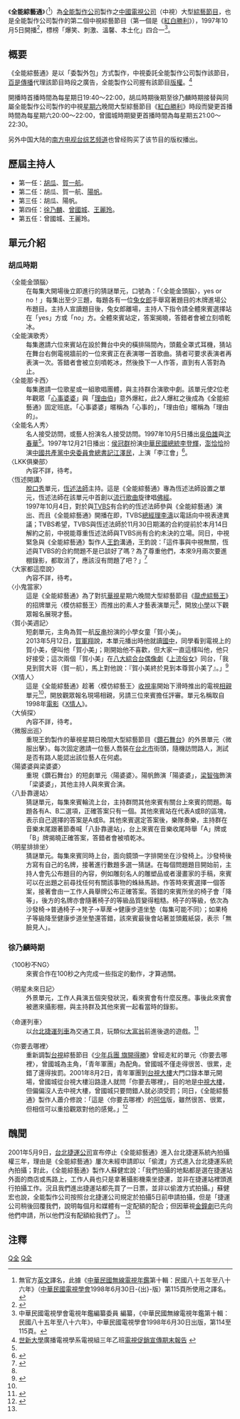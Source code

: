 {{Infobox television
| 名稱 = 全能綜藝通
| 英文名稱 = Show Biz Whiz
| 圖片 = 
| 圖說 = 
| 分類 = 大型[[綜藝節目|綜藝節目]]
| 主持 = 詳見「歷屆主持人」
| 旁白 = [[郭如舜|郭如舜]]
| 國家 = {{ROC-TWN}}
| 語言 = [[現代標準漢語|中文]]
| 標語 = 《全能綜藝通》，power！
| 製作人 = [[王鈞|王鈞]]、[[焦志方|焦-{志}-方]]
| 製作公司 = 全能製作股份有限公司
| 每集長 = 約二[[小時|小時]]至二小時五十分鐘（含[[廣告|廣告]]）
| 頻道 = [[中視頻道|中視頻道]]
| 播出國家 = {{TWN}} 
| 開始 = 1997年10月5日
| 結束 = 2002年11月30日
| 晚於 = [[紅白勝利|紅白勝利]]（星期六19:30或20:00）
| 早於 = [[歡喜玉玲龍|歡喜玉玲龍]]（星期六19:30或20:00）<br>[[周日八點黨|周日八點黨]]（星期日20:00或22:00）
| 官方網站 = 
}}

{{Note24hUTC+8}}
《'''全能綜藝通'''》（{{lang-en|'''Show Biz Whiz'''}}<ref>無官方[[英文|英文]]譯名，此據《[[中華民國無線電視年鑑|中華民國無線電視年鑑]]第十輯：民國八十五年至八十六年》（[[中華民國電視學會|中華民國電視學會]]1998年6月30日-{出}-版）第115頁所使用之譯名。</ref>）為[[全能製作公司|全能製作公司]]製作之[[中國電視公司|中國電視公司]]（中視）大型[[綜藝節目|綜藝節目]]，也是全能製作公司製作的第二個中視綜藝節目（第一個是《[[紅白勝利|紅白勝利]]》），1997年10月5日開播<ref name="全能綜藝通新出擊">{{cite news|author=王祖壽|url=|title=全能綜藝通新出擊 V.S超級星期天|publisher=[[民生報|民生報]]|date=1997-10-05|accessdate=2017-06-19|quote=中視「全能綜藝通」向華視「超級星期天」挑戰，今晚七點四十分同時對壘，昨天雙方陣容排定，都分為四段，如無意外，今晚內容如下。「全能綜藝通」由胡瓜、賀一航掛帥主持，風格偏向秀場娛樂型態。第一段是「全能演歌秀」，趙自強、蕭艾、陳曉東、黃安、羅璧玲、李碧華、陳譯賢、陳為民演出。第二段「新聞奇想恆述開講」，恆述法師顛覆演出，張菲致詞祝賀。第三段「全能那卡西」澎恰恰扮演三太子附身記。第四段「全能名人秀」吳伯雄、沈春華擔綱。}}</ref>，標榜「爆笑、刺激、溫馨、本土化」四合一<ref>中華民國電視學會電視年鑑編纂委員 編纂，《中華民國無線電視年鑑第十輯：民國八十五年至八十六年》，中華民國電視學會1998年6月30日出版，第114至115頁。</ref>。

==概要==
《全能綜藝通》是以「委製外包」方式製作，中視委託全能製作公司製作該節目，[[百是傳播|百是傳播]]代理該節目時段之廣告，全能製作公司握有該節目[[版權|版權]]。<ref name="電視促銷宣傳期末報告－全能綜藝通">[[世新大學|世新大學]]廣播電視學系電視組三年乙班[http://adavid21.myweb.hinet.net/culture%209.htm 電視促銷宣傳期末報告] {{Wayback|url=http://adavid21.myweb.hinet.net/culture%209.htm |date=20081201225655 }}</ref>

開播時首播時間為每星期日19:40～22:00，胡瓜時期後期至徐乃麟時期接替與同屬全能製作公司製作的中視[[星期六|星期六]]晚間大型綜藝節目《[[紅白勝利|紅白勝利]]》時段而變更首播時間為每星期六20:00～22:00，曾國城時期變更首播時間為每星期五21:00～22:30。

另外中国大陆的[[南方电视台综艺频道|南方电视台综艺频道]]也曾经购买了该节目的版权播出。

==歷屆主持人==
*第一任：[[胡瓜|胡瓜]]、[[賀一航|賀一航]]。
*第二任：胡瓜、賀一航、[[陽帆|陽帆]]。
*第三任：胡瓜、陽帆。
*第四任：[[徐乃麟|徐乃麟]]、[[曾國城|曾國城]]、[[王麗玲|王麗玲]]。
*第五任：曾國城、王麗玲。

== 單元介紹 ==
===胡瓜時期===
;〈全能金頭腦〉
:在每集大開場後立即進行的猜謎單元，口號為：「〈全能金頭腦〉，yes or no！」每集出至少三題，每題各有一位[[兔女郎|兔女郎]]手舉寫著題目的木牌進場公布題目。主持人宣讀題目後，兔女郎離場，主持人下指令請全體來賓選擇站在「yes」方或「no」方。全體來賓站定，答案揭曉，答錯者會被立刻噴乾冰。
;〈全能演歌秀〉
:每集邀請六位來賓站在設於舞台中央的橫排隔間內，頭戴全罩式耳機，猜站在舞台右側電視牆前的一位來賓正在表演哪一首歌曲。猜者可要求表演者再表演一次。答錯者會被立刻噴乾冰，然後換下一人作答，直到有人答對為止。
;〈全能那卡西〉
:每集邀請一位歌星或一組歌唱團體，與主持群合演歌中劇。該單元使2位老年觀眾「[[心事婆婆|心事婆婆]]」與「[[理由伯|理由伯]]」意外爆紅，此2人爆紅之後成為《全能綜藝通》固定班底。「心事婆婆」暱稱為「心事的」，「理由伯」暱稱為「理由的」。
;〈全能名人秀〉
:名人接受訪問，或藝人扮演名人接受訪問。1997年10月5日播出[[吳伯雄|吳伯雄]]與[[沈春華|沈春華]]<ref name="全能綜藝通新出擊" />。1997年12月21日播出：[[侯冠群|侯冠群]]扮演[[中華民國總統|中華民國總統]][[李登輝|李登輝]]，[[澎恰恰|澎恰恰]]扮演[[中國共產黨中央委員會總書記|中國共產黨中央委員會總書記]][[江澤民|江澤民]]，上演「李江會」<ref>{{cite news|author=王祖壽|url=|title=三台綜藝 今晚起硝煙|publisher=民生報|date=1997-12-21|accessdate=2017-06-19|quote=周日黃金檔綜藝主流戰場今晚全面開火：台視新推出「最佳拍檔」，向中視「全能綜藝通」、華視「超級星期天」挑戰。……中視「全能綜藝通」今晚內容有：「全能演歌秀」鄭中基、羅時豐歌曲比一比；「全能那卡西」胡瓜、黃安、賀一航模仿秀；「恆述開講」尼姑也瘋狂；「全能名人秀」澎恰恰、侯冠群「李江會」。}}</ref>。
;〈LKK俱樂部〉
:內容不詳，待考。
;〈恆述開講〉
:[[脫口秀|脫口秀]]單元，[[恆述法師|恆述法師]]主持。這是《全能綜藝通》專為恆述法師設置之單元，恆述法師在該單元中首創以[[流行歌曲|流行歌曲]]旋律唱[[佛經|佛經]]。
:1997年10月4日，對於與[[TVBS|TVBS]]有合約的恆述法師參與《全能綜藝通》演出、而且《全能綜藝通》開播在即，TVBS[[總經理|總經理]][[李濤_(臺灣)|李濤]]以電話向中視表達異議；TVBS希望，TVBS與恆述法師於11月30日期滿的合約提前於本月14日解約之前，中視能尊重恆述法師與TVBS尚有合約未決的立場。同日，中視緊急與《全能綜藝通》製作人[[王鈞|王鈞]]溝通，王鈞說：「這件事與中視無關，恆述與TVBS的合約問題不是已談好了嗎？為了尊重他們，本來9月兩次要進棚錄影，都取消了，應該沒有問題了吧？」<ref>{{cite news|author=王祖壽|url=|title=綜藝通 星期天 大鬥法 很詭異|publisher=民生報|date=1997-10-05|accessdate=2017-06-19|quote=}}</ref>
;〈大家都這麼說〉
:內容不詳，待考。
;〈小鬼當家〉
:這是《全能綜藝通》為了對抗[[華視|華視]]星期六晚間大型綜藝節目《[[龍虎綜藝王|龍虎綜藝王]]》的招牌單元〈模仿綜藝王〉而推出的素人才藝表演單元<ref name="電視促銷宣傳期末報告－全能綜藝通" />，開放[[小學|小學]]以下觀眾報名展現才藝。
;〈賀小美週記〉
:短劇單元，主角為賀一航[[反串|反串]]扮演的小學女童「賀小美」。
:2013年5月12日，[[賀軍翔|賀軍翔]]說，本單元播出時他就讀[[國中|國中]]，同學看到電視上的賀小美，便叫他「賀小美」；剛開始他不喜歡，但大家一直這樣叫他，他只好接受；這次兩個「賀小美」在[[八大綜合台|八大綜合台]][[偶像劇|偶像劇]]《[[上流俗女|上流俗女]]》同台，「我見到賀大哥（賀一航），馬上對他說：『賀小美終於見到本尊賀小美了』。」<ref>{{Cite web|url=http://www.chinatimes.com/newspapers/20130513000641-260112|author=洪秀瑛|language=zh-tw|title=賀一航收斂黃腔 兩代賀小美相聚|publisher=[[中國時報|中國時報]]|date=2013-05-13|accessdate=2014-05-18|archive-date=2014-05-18|archive-url=https://web.archive.org/web/20140518083233/http://www.chinatimes.com/newspapers/20130513000641-260112|dead-url=no}}</ref>
;〈X情人〉
:這是《全能綜藝通》趁著〈模仿綜藝王〉[[收視率|收視率]]開始下滑時推出的電視[[相親|相親]]單元<ref name="電視促銷宣傳期末報告－全能綜藝通" />，開放觀眾報名現場相親，另請三位來賓擔任評審。單元名稱取自1998年[[電影|電影]]《[[X情人|X情人]]》。
;〈大偵探〉
:內容不詳，待考。
;〈微服出巡〉
:重現王鈞製作的華視星期日晚間大型綜藝節目《[[鑽石舞台|鑽石舞台]]》的外景單元〈微服出擊〉。每次固定邀請一位藝人喬裝在[[台北市|台北市]]街頭，隨機訪問路人，測試是否有路人能認出該位藝人在何處。
;〈陽婆婆與梁婆婆〉
:重現《鑽石舞台》的短劇單元〈陽婆婆〉。陽帆飾演「陽婆婆」，[[梁智強|梁智強]]飾演「梁婆婆」，其他主持人與來賓合演。
;〈八卦靠邊站〉
:猜謎單元，每集來賓輪流上台，主持群問其他來賓有關台上來賓的問題。每題各有A、B二選項，正確答案只有一個。其他來賓站在代表A或B的區塊，表示自己選擇的答案是A或B。其他來賓選定答案後，樂隊奏樂，主持群在音樂末尾跟著節奏喊「八卦靠邊站」，台上來賓在音樂收尾時舉「A」牌或「B」牌揭曉正確答案，答錯者會被噴乾冰。
;〈明星排排坐〉
:猜謎單元。每集來賓同時上台，面向鏡頭一字排開坐在沙發椅上。沙發椅後方寫有自己的名牌，接著進行數題多選一猜謎。在每個問題題目開始前，主持人會先公布題目的內容，例如雕刻名人的雕塑品或者漫畫家的手稿，來賓可以在出題之前尋找任何有關該事物的蛛絲馬跡。作答時來賓選擇一個答案，接著會由一工作人員舉牌公布正確答案。答錯的來賓所坐的椅子會「降等」，後方的名牌亦會隨著椅子的等級品質變得粗糙。椅子的等級，依次為沙發椅→普通椅子→凳子→草蓆→健康步道坐墊（每集可能不同）；如果椅子等級降至健康步道坐墊還答錯，該來賓最後會站著並頭戴紙袋，表示「無臉見人」。

===徐乃麟時期===
;〈100秒不NG〉
:來賓合作在100秒之內完成一些指定的動作，才算過關。

;〈明星未來日記〉
:外景單元，工作人員演五個突發狀況，看來賓會有什麼反應。事後此來賓會被邀來攝影棚，與主持群及其他來賓一起看當時的錄影。

;〈命運列車〉
:以[[台北捷運列車|台北捷運列車]]為交通工具，玩類似[[大富翁|大富翁]]前進後退的遊戲。<ref name="全能綜藝通 捷運不通">{{Cite web|url=http://www.libertytimes.com.tw/2001/new/may/10/today-show3.htm|author=張瑞振|language=zh-tw|title=全能綜藝通 捷-{}-運不通|publisher=[[自由時報|自由時報]]|date=2001-05-10|accessdate=2013-06-22|deadurl=yes|archiveurl=https://web.archive.org/web/20050111085550/http://www.libertytimes.com.tw/2001/new/may/10/today-show3.htm|archivedate=2005-01-11}}</ref>

;〈你要去哪裡〉
:重新調製[[台視|台視]]綜藝節目《[[少年兵團_旗開得勝|少年兵團 旗開得勝]]》曾經走紅的單元〈你要去哪裡〉，曾國城為主角，「青年軍團」為配角。曾國城不僅走得很苦、很累，走錯了還得挨罰。2001年8月2日，青年軍團到[[台視大樓|台視大樓]]大門口錄本單元開場，曾國城從台視大樓沿路逢人就問「你要去哪裡」，目的地是[[中視大樓|中視大樓]]，但偏偏沒人去中視大樓，曾國城只要問錯人就必須受罰；同日，《全能綜藝通》製作人蕭介修說：「這是〈你要去哪裡〉的[[阿信_(電視劇)|阿信]]版，雖然很苦、很累，但相信可以重拾觀眾對他的感覺。」<ref>{{Cite web|url=|author=王祖壽|language=zh-tw|title=康康向前衝 茶園賣肉|publisher=民生報|date=2001-08-03|accessdate=2014-08-02}}</ref>

==醜聞==
2001年5月9日，[[台北捷運公司|台北捷運公司]]宣布停止《全能綜藝通》進入台北捷運系統內拍攝權三年，理由是《全能綜藝通》屢次未經申請即以「偷渡」方式進入台北捷運系統內拍攝；對此，《全能綜藝通》製作人蘇健宏說：「我們拍攝的地點都是選在捷運站外面的商店或馬路上，工作人員也只是拿著攝影機乘坐捷運，並非在捷運站裡頭進行拍攝工作。況且我們進出捷運站都先買了一日票，並非以偷渡方式拍攝。」蘇健宏也說，全能製作公司按照台北捷運公司規定於拍攝5日前申請拍攝，但是「捷運公司稍後回覆我們，說明每個月和媒體有一定配額的配合；但因華視[[金鐘劇|金鐘劇]]已先向他們申請，所以他們沒有配額給我們了」。 <ref name="全能綜藝通 捷運不通" />

==注釋==
{{reflist}}

{{電視節目的變遷
|電視台={{flagicon|ROC}}[[中國電視公司|中國電視公司]]
|播放檔次=星期日19:40
|節目名稱=全能綜藝通
|上一節目=[[紅白勝利|紅白勝利]]
|下一節目=[[周日八點黨|周日八點黨]]
}}

{{電視節目的變遷
|電視台={{flagicon|ROC}}[[中國電視公司|中國電視公司]]
|播放檔次=星期六19:30或20:00
|節目名稱=全能綜藝通
|上一節目=紅白勝利
|下一節目=[[歡喜玉玲龍|歡喜玉玲龍]]
}}

{{電視節目的變遷
|電視台={{flagicon|ROC}}[[中國電視公司|中國電視公司]]
|播放檔次=星期五21:00
|節目名稱=全能綜藝通
|上一節目=
|下一節目=
}}

[[Category:中視電視節目|Q全]]
[[Category:已停播的台灣綜藝節目|Q全]]